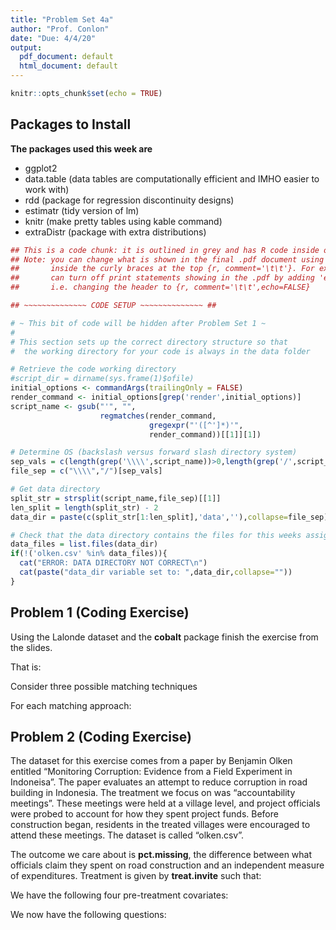 ```yaml
---
title: "Problem Set 4a"
author: "Prof. Conlon"
date: "Due: 4/4/20"
output:
  pdf_document: default
  html_document: default
---
```


```r
knitr::opts_chunk$set(echo = TRUE)
```


\newcommand{\E}[1]{\ensuremath{\mathbb{E}\big[#1\big]}}
\newcommand{\Emeasure}[2]{\ensuremath{\mathbb{E}_{#1}\big[#2\big]}}

## Packages to Install


**The packages used this week are**

* ggplot2
* data.table (data tables are computationally efficient and IMHO easier to work with)
* rdd (package for regression discontinuity designs)
* estimatr (tidy version of lm)
* knitr (make pretty tables using kable command)
* extraDistr (package with extra distributions)

```r

## This is a code chunk: it is outlined in grey and has R code inside of it
## Note: you can change what is shown in the final .pdf document using arguments 
##       inside the curly braces at the top {r, comment='\t\t'}. For example, you 
##       can turn off print statements showing in the .pdf by adding 'echo=False' 
##       i.e. changing the header to {r, comment='\t\t',echo=FALSE}

## ~~~~~~~~~~~~~~ CODE SETUP ~~~~~~~~~~~~~~ ##

# ~ This bit of code will be hidden after Problem Set 1 ~
#
# This section sets up the correct directory structure so that
#  the working directory for your code is always in the data folder

# Retrieve the code working directory
#script_dir = dirname(sys.frame(1)$ofile)
initial_options <- commandArgs(trailingOnly = FALSE)
render_command <- initial_options[grep('render',initial_options)]
script_name <- gsub("'", "", 
                    regmatches(render_command, 
                               gregexpr("'([^']*)'",
                               render_command))[[1]][1])

# Determine OS (backslash versus forward slash directory system)
sep_vals = c(length(grep('\\\\',script_name))>0,length(grep('/',script_name))>0)
file_sep = c("\\\\","/")[sep_vals]

# Get data directory
split_str = strsplit(script_name,file_sep)[[1]]
len_split = length(split_str) - 2
data_dir = paste(c(split_str[1:len_split],'data',''),collapse=file_sep)

# Check that the data directory contains the files for this weeks assignment
data_files = list.files(data_dir)
if(!('olken.csv' %in% data_files)){
  cat("ERROR: DATA DIRECTORY NOT CORRECT\n")
  cat(paste("data_dir variable set to: ",data_dir,collapse=""))
}

```

## Problem 1 (Coding Exercise)
Using the Lalonde dataset and the __cobalt__ package finish the exercise from the slides. 

That is:

Consider three possible matching techniques

\begin{enumerate}
\item Caliper matching on a single variable (pick the best one)
\item 4 nearest neighbor matching.
\item Propensity Score matching using a logit
\item Propensity Score matching using a kernel
\end{enumerate}

For each matching approach:
\begin{itemize}
\item[a.] Create a balance table. For each pretreatment covariate, include comparisons for treated and untreated units in terms of the mean and standard deviation. Report a test, for each covariate, of the hypothesis that the difference in means between treatment conditions is zero.

\item[b.] For each covariate, plot its distribution under treatment and control
\item[c.] Estimate the ATT and/or ATE of participating in the job training program
\item[d.] Can you estimate both ATE or ATT? Why or why not?
\end{itemize}

## Problem 2 (Coding Exercise)

The dataset for this exercise comes from a paper by Benjamin Olken entitled "Monitoring Corruption: Evidence from a Field Experiment in Indoneisa". The paper evaluates an attempt to reduce corruption in road building in Indonesia. The treatment we focus on was "accountability meetings". These meetings were held at a village level, and project officials were probed to account for how they spent project funds. Before construction began, residents in the treated villages were encouraged to attend these meetings. The dataset is called "olken.csv".

The outcome we care about is __pct.missing__, the difference between what officials claim they spent on road construction and an independent measure of expenditures. Treatment is given by __treat.invite__ such that:

\begin{align*}
  \text{treat.invite} = 
    \begin{cases}
      1 &\mbox{ if village received intervention} \\
      0 &\mbox{ if village was control }
    \end{cases}
\end{align*}

We have the following four pre-treatment covariates:

\begin{itemize}
  \item[--] head.edu : the education of the village head
  \item[--] mosques : mosques per 1000 residents
  \item[--] pct.poor : the percentage of households below the poverty line
  \item[--] total.budget : the budget for each project
\end{itemize}

We now have the following questions:

\begin{itemize}

\item[a.] Create a balance table. For each pretreatment covariate, include comparisons for treated and untreated units in terms of the mean and standard deviation. Report a test, for each covariate, of the hypothesis that the difference in means between treatment conditions is zero.

\item[b.] For each covariate, plot its distribution under treatment and control (either side-by-side using facet\_grid or overlap).

\item[c.] Given your answers to part a and b, do the villagers seem similar in their pre-treatment covariates?

\item[d.] Regress the treatment on the pre-treatment covariates. What do you conclude?

\item[e.] Using the difference-in-means estimator, estimate the ATE and its standard error.

\item[f.] Using a simple regression of outcomes on treatment, estimate the ATE and its standard error. Compare your answer in (f) to (e).

\item[g.] Using the same regression from part (f), include pre-treatment covariates in your regression equation (additively and linearly). Report estimates of treatment effects and its standard error. Do you expect (g) to differ from (f) and (e)? Explain your answer.

\end{itemize}


